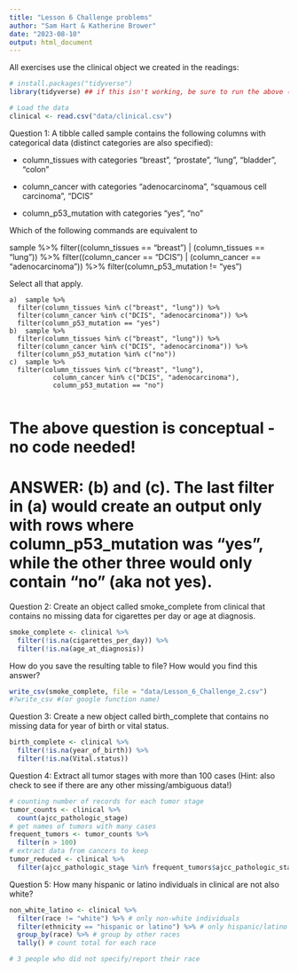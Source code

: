 ```yaml
---
title: "Lesson 6 Challenge problems"
author: "Sam Hart & Katherine Brower"
date: "2023-08-10"
output: html_document
---
```


All exercises use the clinical object we created in the readings:

```r
# install.packages("tidyverse")
library(tidyverse) ## if this isn't working, be sure to run the above (uncomment first)

# Load the data
clinical <- read.csv("data/clinical.csv")
```

Question 1:
A tibble called sample contains the following columns with categorical data (distinct categories are also specified):

* column_tissues with categories “breast”, “prostate”, “lung”, “bladder”, “colon”
    
* column_cancer with categories “adenocarcinoma”, “squamous cell carcinoma”, “DCIS”
    
* column_p53_mutation with categories “yes”, “no”

Which of the following commands are equivalent to 

sample %>% 
    filter((column_tissues == "breast") | (column_tissues == "lung")) %>% 
    filter((column_cancer == "DCIS") | (column_cancer == "adenocarcinoma")) %>% 
    filter(column_p53_mutation != "yes")

Select all that apply.

    a)	sample %>% 
      filter(column_tissues %in% c("breast", "lung")) %>% 
      filter(column_cancer %in% c("DCIS", "adenocarcinoma")) %>% 
      filter(column_p53_mutation == "yes")
    b)	sample %>% 
      filter(column_tissues %in% c("breast", "lung")) %>% 
      filter(column_cancer %in% c("DCIS", "adenocarcinoma")) %>% 
      filter(column_p53_mutation %in% c("no"))
    c)	sample %>% 
      filter(column_tissues %in% c("breast", "lung"),
               column_cancer %in% c("DCIS", "adenocarcinoma"),
               column_p53_mutation == "no")
           
# The above question is conceptual - no code needed!

# ANSWER: (b) and (c). The last filter in (a) would create an output only with rows where column_p53_mutation was "yes", while the other three would only contain "no" (aka not yes).   
           
Question 2:
Create an object called smoke_complete from clinical that contains no missing data for cigarettes per day or age at diagnosis.
```r
smoke_complete <- clinical %>% 
  filter(!is.na(cigarettes_per_day)) %>% 
  filter(!is.na(age_at_diagnosis))

```

How do you save the resulting table to file? How would you find this answer?
```r
write_csv(smoke_complete, file = "data/Lesson_6_Challenge_2.csv")
#?write_csv #(or google function name)
```

Question 3:
Create a new object called birth_complete that contains no missing data for year of birth or vital status.
```r
birth_complete <- clinical %>%
  filter(!is.na(year_of_birth)) %>%
  filter(!is.na(Vital.status))

```

Question 4:
Extract all tumor stages with more than 100 cases (Hint: also check to see if there are any other missing/ambiguous data!)
```r
# counting number of records for each tumor stage
tumor_counts <- clinical %>%
  count(ajcc_pathologic_stage)
# get names of tumors with many cases
frequent_tumors <- tumor_counts %>%
  filter(n > 100)
# extract data from cancers to keep
tumor_reduced <- clinical %>%
  filter(ajcc_pathologic_stage %in% frequent_tumors$ajcc_pathologic_stage)

```

Question 5:
How many hispanic or latino individuals in clinical are not also white?
```r

non_white_latino <- clinical %>%
  filter(race != "white") %>% # only non-white individuals
  filter(ethnicity == "hispanic or latino") %>% # only hispanic/latino
  group_by(race) %>% # group by other races
  tally() # count total for each race

# 3 people who did not specify/report their race
```

